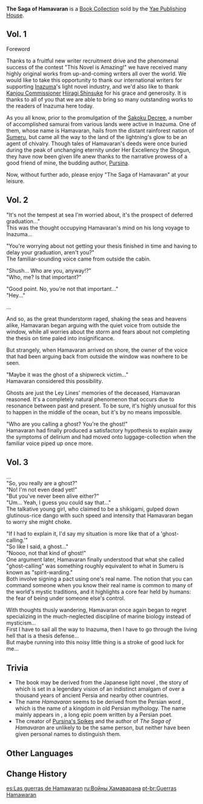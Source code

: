 {{Book Collection Infobox
|image     = Book The Saga of Hamavaran.png
|rarity    = 3
|volumes   = 3
|author    = Pursina
|vol1      = Sold by [[Kuroda]] at the [[Yae Publishing House]] in [[Inazuma City]]
|vol2      = Sold by Kuroda at the Yae Publishing House in Inazuma City
|vol3      = Sold by Kuroda at the Yae Publishing House in Inazuma City
}}
'''The Saga of Hamavaran''' is a [[Book Collection]] sold by the [[Yae Publishing House]].

==Vol. 1==
{{Description|The prefaces of the new light novel "The Saga of Hamavaran," now combined into their own separate volume due to a business model adjustment!}}
Foreword

Thanks to a fruitful new writer recruitment drive and the phenomenal success of the contest "This Novel is Amazing!" we have received many highly original works from up-and-coming writers all over the world. We would like to take this opportunity to thank our international writers for supporting [[Inazuma]]'s light novel industry, and we'd also like to thank [[Kanjou Commission]]er [[Hiiragi Shinsuke]] for his grace and generosity. It is thanks to all of you that we are able to bring so many outstanding works to the readers of Inazuma here today.

As you all know, prior to the promulgation of the [[Sakoku Decree]], a number of accomplished samurai from various lands were active in Inazuma. One of them, whose name is Hamavaran, hails from the distant rainforest nation of [[Sumeru]], but came all the way to the land of the lightning's glow to be an agent of chivalry. Though tales of Hamavaran's deeds were once buried during the peak of unchanging eternity under Her Excellency the Shogun, they have now been given life anew thanks to the narrative prowess of a good friend of mine, the budding author, [[Pursina]].

Now, without further ado, please enjoy "The Saga of Hamavaran" at your leisure.

==Vol. 2==
{{Description|"How could this happen..." An ordinary scholar from Sumeru is unexpectedly assigned an unpopular specialization and ordered to go forth to the land of thunder and lightning... The curtains slowly rise on an adventure in the nation of many shores!}}
"It's not the tempest at sea I'm worried about, it's the prospect of deferred graduation..."<br />
This was the thought occupying Hamavaran's mind on his long voyage to Inazuma...

"You're worrying about not getting your thesis finished in time and having to delay your graduation, aren't you?"<br />
The familiar-sounding voice came from outside the cabin.

"Shush... Who are you, anyway!?"<br />
"Who, me? Is that important?"

"Good point. No, you're not that important..."<br />
"Hey..."

...

And so, as the great thunderstorm raged, shaking the seas and heavens alike, Hamavaran began arguing with the quiet voice from outside the window, while all worries about the storm and fears about not completing the thesis on time paled into insignificance.

But strangely, when Hamavaran arrived on shore, the owner of the voice that had been arguing back from outside the window was nowhere to be seen.

"Maybe it was the ghost of a shipwreck victim..."<br />
Hamavaran considered this possibility.

Ghosts are just the Ley Lines' memories of the deceased, Hamavaran reasoned. It's a completely natural phenomenon that occurs due to resonance between past and present. To be sure, it's highly unusual for this to happen in the middle of the ocean, but it's by no means impossible.

"Who are you calling a ghost? You're the ghost!"<br />
Hamavaran had finally produced a satisfactory hypothesis to explain away the symptoms of delirium and had moved onto luggage-collection when the familiar voice piped up once more.

==Vol. 3==
{{Description|"'Ghost-calling'? Is that the same as 'spirit-warding' back home?" With confusing questions swirling in his mind, Hamavaran begins to speak with his newfound traveling companion. An unexpected journey begins!}}
...<br />
"So, you really are a ghost?"<br />
"No! I'm not even dead yet!"<br />
"But you've never been alive either?"<br />
"Um... Yeah, I guess you could say that..."<br />
The talkative young girl, who claimed to be a shikigami, gulped down glutinous-rice dango with such speed and intensity that Hamavaran began to worry she might choke.

"If I had to explain it, I'd say my situation is more like that of a 'ghost-calling.'"<br />
"So like I said, a ghost..."<br />
"Noooo, not that kind of ghost!"<br />
One argument later, Hamavaran finally understood that what she called "ghost-calling" was something roughly equivalent to what in Sumeru is known as "spirit-warding."<br />
Both involve signing a pact using one's real name. The notion that you can command someone when you know their real name is common to many of the world's mystic traditions, and it highlights a core fear held by humans: the fear of being under someone else's control.

With thoughts thusly wandering, Hamavaran once again began to regret specializing in the much-neglected discipline of marine biology instead of mysticism...<br />
First I have to sail all the way to Inazuma, then I have to go through the living hell that is a thesis defense...<br />
But maybe running into this noisy little thing is a stroke of good luck for me...

==Trivia==
* The book {{Lang|''The Saga of Hamavaran''|ja=ハマヴァラーン戦記}} may be derived from the Japanese light novel {{Lang|''{{w|The Heroic Legend of Arslan}}''|ja=アルスラーン戦記}}, the story of which is set in a legendary vision of an indistinct amalgam of over a thousand years of ancient Persia and nearby other countries.
* The name ''Hamavaran'' seems to be derived from the Persian word {{Lang|{{w|Hamavaran|Hāmāvarān}}|fa=هاماوَران}}, which is the name of a kingdom in old Persian mythology. The name mainly appears in {{w|Shahnameh}}, a long epic poem written by a Persian poet.
* The creator of [[Pursina's Spike]]s and the author of ''The Saga of Hamavaran'' are unlikely to be the same person, but neither have been given personal names to distinguish them.

==Other Languages==
{{Other Languages
|en      = The Saga of Hamavaran
|zhs     = 哈玛瓦兰战记
|zhs_rm  = Hāmǎwǎlán Zhàn Jì
|zht     = 哈瑪瓦蘭戰記
|zht_rm  = Hāmǎwǎlán Zhàn Jì
|zh_tl   = Hamavaran War Records
|ja      = ハマヴァラーン戦記
|ja_rm   = Hamavaraan Senki
|ja_tl   = War Records of Hamavaran
|ko      = 하마와란 전기
|ko_rm   = Hamawaran Jeongi
|ko_tl   = War Records of Hamawaran
|es      = Las guerras de Hamavaran
|es_tl   = The Wars of Hamavaran
|fr      = Les guerres d'Hamavaran
|fr_tl   = The Wars of Hamavaran
|ru      = Войны Хамаварана
|ru_tl   = Hamavaran Wars
|th      = สงคราม Hamavaran
|th_rm   = Songkram Hamavaran
|th_tl   = Hamavaran War
|vi      = {{tt|Chiến Ký|战记}} Hamavaran
|vi_tl   = Hamavaran War Records
|de      = Hamavarans Kriege
|de_tl   = Hamavaran's  Wars
|id      = Perang Hamavaran
|id_tl   = Hamavaran War
|pt      = Guerras Hamavaran
|pt_tl   = Hamavaran Wars
}}

==Change History==
{{Change History|2.0}}

[[es:Las guerras de Hamawaran]]
[[ru:Войны Хамаварана]]
[[pt-br:Guerras Hamawaran]]